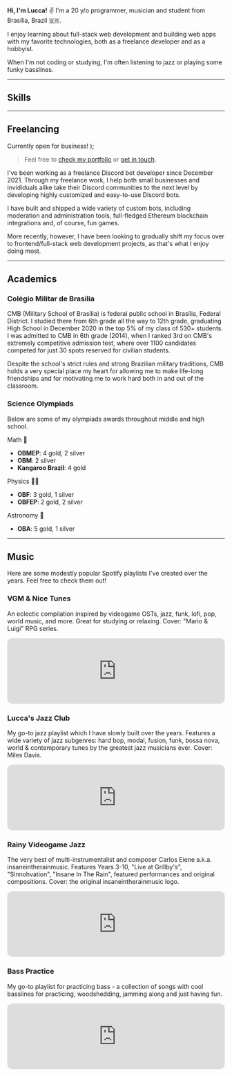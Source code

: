 
**Hi, I'm Lucca!** ✌️ I'm a 20 y/o programmer, musician and student from Brasília, Brazil 🇧🇷.

I enjoy learning about full-stack web development and building web apps with my favorite technologies, both as a freelance developer and as a hobbyist.

When I'm not coding or studying, I'm often listening to jazz or playing some funky basslines.

---

## Skills

<div class="grid grid-cols-1">
  <TechGroup
    fullWidth
    title="Programming languages"
    techs={["ts", "js", "python", "html", "css"]}
  />
  <TechGroup
    fullWidth
    title="Frontend frameworks & libraries"
    techs={["nextjs", "react", "tailwind", "headless-ui", "astro", "vite", "vue"]}
  />
  <TechGroup
    title="Backend stuff"
    techs={["node", "express", "trpc", "ws", "discord", "vercel", "supabase", "aws"]}
  />
  <TechGroup
    title="Databases"
    techs={["postgres", "mysql", "sqlite", "prisma"]}
  />
</div>

---

## Freelancing

  <span class="font-bold bg-gradient-to-r from-sky-400 to-violet-500 text-transparent bg-clip-text">
    Currently open for business!
  </span>
);

> <CTA /> Feel free to [check my portfolio](/portfolio) or [get in
> touch](/contact).

I've been working as a freelance Discord bot developer since December 2021. Through my freelance work, I help both small businesses and invididuals alike take their Discord communities to the next level by developing highly customized and easy-to-use Discord bots.

I have built and shipped a wide variety of custom bots, including moderation and administration tools, full-fledged Ethereum blockchain integrations and, of course, fun games.

More recently, however, I have been looking to gradually shift my focus over to frontend/full-stack web development projects, as that's what I enjoy doing most.

---

## Academics

### Colégio Militar de Brasília

CMB (Military School of Brasília) is federal public school in Brasília, Federal District. I studied there from 6th grade all the way to 12th grade, graduating High School in December 2020 in the top 5% of my class of 530+ students. I was admitted to CMB in 6th grade (2014), when I ranked 3rd on CMB's extremely competitive admission test, where over 1100 candidates competed for just 30 spots reserved for civilian students.

Despite the school's strict rules and strong Brazilian military traditions, CMB holds a very special place my heart for allowing me to make life-long friendships and for motivating me to work hard both in and out of the classroom.

### Science Olympiads

Below are some of my olympiads awards throughout middle and high school.

<div class="flex flex-col gap-2 md:flex-row md:gap-0 justify-between">

<div>

<span class="font-bold">Math 📐</span>

- **OBMEP**: 4 gold, 2 silver
- **OBM**: 2 silver
- **Kangaroo Brazil**: 4 gold

</div>

<div>

<span class="font-bold">Physics 👨‍🔬</span>

- **OBF**: 3 gold, 1 silver
- **OBFEP**: 2 gold, 2 silver

</div>

<div>
<span class="font-bold">Astronomy 🔭</span>

- **OBA**: 5 gold, 1 silver

</div>

</div>

---

## Music

Here are some modestly popular Spotify playlists I've created over the years. Feel free to check them out!

### VGM & Nice Tunes

An eclectic compilation inspired by videogame OSTs, jazz, funk, lofi, pop, world music, and more. Great for studying or relaxing. Cover: "Mario & Luigi" RPG series.

<iframe
  style="border-radius:12px"
  src="https://open.spotify.com/embed/playlist/7MhAzE6HIL1TliHP599JUy?utm_source=generator"
  width="100%"
  height="152"
  frameBorder="0"
  allowfullscreen=""
  allow="autoplay; clipboard-write; encrypted-media; fullscreen; picture-in-picture"
  loading="lazy"
></iframe>

### Lucca's Jazz Club

My go-to jazz playlist which I have slowly built over the years. Features a wide variety of jazz subgenres: hard bop, modal, fusion, funk, bossa nova, world & contemporary tunes by the greatest jazz musicians ever. Cover: Miles Davis.

<iframe
  style="border-radius:12px"
  src="https://open.spotify.com/embed/playlist/0PRoFWELdXLR2qIkVzKgSp?utm_source=generator"
  width="100%"
  height="152"
  frameBorder="0"
  allowfullscreen=""
  allow="autoplay; clipboard-write; encrypted-media; fullscreen; picture-in-picture"
  loading="lazy"
></iframe>

### Rainy Videogame Jazz

The very best of multi-instrumentalist and composer Carlos Eiene a.k.a. insaneintherainmusic. Features Years 3-10, "Live at Grillby's", "Sinnohvation", "Insane In The Rain", featured performances and original compositions. Cover: the original insaneintherainmusic logo.

<iframe
  style="border-radius:12px"
  src="https://open.spotify.com/embed/playlist/48YqiDVQEkPyDCnfe6ZPaE?utm_source=generator"
  width="100%"
  height="152"
  frameBorder="0"
  allowfullscreen=""
  allow="autoplay; clipboard-write; encrypted-media; fullscreen; picture-in-picture"
  loading="lazy"
></iframe>

### Bass Practice

My go-to playlist for practicing bass - a collection of songs with cool basslines for practicing, woodshedding, jamming along and just having fun.

<iframe
  style="border-radius:12px"
  src="https://open.spotify.com/embed/playlist/6Q8AGHwFtIZfujqvfm84uq?utm_source=generator"
  width="100%"
  height="152"
  frameBorder="0"
  allowfullscreen=""
  allow="autoplay; clipboard-write; encrypted-media; fullscreen; picture-in-picture"
  loading="lazy"
></iframe>
